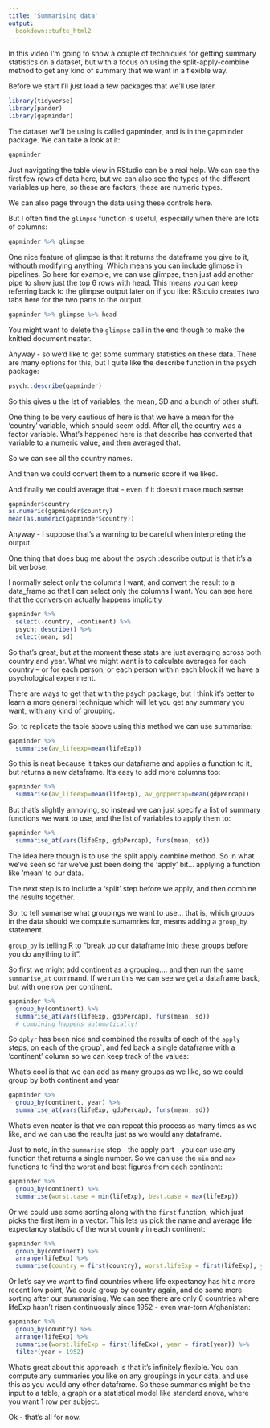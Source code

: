 ```yaml
---
title: 'Summarising data'
output:
  bookdown::tufte_html2
---
```



In this video I'm going to show a couple of techniques for getting summary statistics on a dataset, but with a focus on using the split-apply-combine method to get any kind of summary that we want in a flexible way.

Before we start I'll just load a few packages that we'll use later.


```r
library(tidyverse)
library(pander)
library(gapminder)
```


The dataset we'll be using is called gapminder, and is in the gapminder package. We can take a look at it:

```r
gapminder
```


Just navigating the table view in RStudio can be a real help. We can see the first few rows of data here, but we can also see the types of the different variables up here, so these are factors, these are numeric types. 

We can also page through the data using these controls here.

But I often find the `glimpse` function is useful, especially when there are lots of columns:

```r
gapminder %>% glimpse
```



One nice feature of glimpse is that it returns the dataframe you give to it, withouth modifying anything. Which means you can include glimpse in pipelines. So here for example, we can use glimpse, then just add another pipe to show just the top 6 rows with head. This means you can keep referring back to the glimpse output later on if you like: RStduio creates two tabs here for the two parts to the output.

```r
gapminder %>% glimpse %>% head
```

You might want to delete the `glimpse` call in the end though to make the knitted document neater.




Anyway - so we'd like to get some summary statistics on these data. There are many options for this, but I quite like the describe function in the psych package:

```r
psych::describe(gapminder)
```



So this gives u the lst of variables, the mean, SD and a bunch of other stuff. 

One thing to be very cautious of here is that we have a mean for the 'country' variable, which should seem odd. After all, the country was a factor variable. What's happened here is that describe has converted that variable to a numeric value, and then averaged that. 

So we can see all the country names.

And then we could convert them to a numeric score if we liked.

And finally we could average that - even if it doesn't make much sense

```r
gapminder$country
as.numeric(gapminder$country)
mean(as.numeric(gapminder$country))
```




Anyway - I suppose that's a warning to be careful when interpreting the output.



One thing that does bug me about the psych::describe output is that it's a bit verbose.

I normally select only the columns I want, and convert the result to a data_frame so that I can select only the columns I want. You can see here that the conversion actually happens implicitly

```r
gapminder %>% 
  select(-country, -continent) %>% 
  psych::describe() %>% 
  select(mean, sd)
```



So that's great, but at the moment these stats are just averaging across both country and year. What we might want is to calculate averages for each country  -- or for each person, or each person within each block if we 
have a psychological experiment.

There are ways to get that with the psych package, but I think it's better to learn a more general technique which will let you get any summary you want, with any kind of grouping.

So, to replicate the table above using this method we can use summarise:


```r
gapminder %>% 
  summarise(av_lifeexp=mean(lifeExp)) 
```

So this is neat because it takes our dataframe and applies a function to it, but returns a new dataframe. It's easy to add more columns too:

```r
gapminder %>% 
  summarise(av_lifeexp=mean(lifeExp), av_gdppercap=mean(gdpPercap)) 
```


But that's slightly annoying, so instead we can just specify a list of summary functions we want to use, and the list of variables to apply them to:


```r
gapminder %>% 
  summarise_at(vars(lifeExp, gdpPercap), funs(mean, sd)) 
```



The idea here though is to use the split apply combine method. So in what we've seen so far we've just been doing the 'apply' bit... applying a function like 'mean' to our data.

The next step is to include a 'split' step before we apply, and then combine the results together.

So, to tell sumarise what groupings we want to use... that is, which groups in the data should we compute sumamries for, means adding a `group_by` statement.

`group_by` is telling R to "break up our dataframe into these groups before you do anything to it".

So first we might add continent as a grouping.... and then run the same `summarise_at` command.
If we run this we can see we get a dataframe back, but with one row per continent.

```r
gapminder %>% 
  group_by(continent) %>% 
  summarise_at(vars(lifeExp, gdpPercap), funs(mean, sd)) 
  # combining happens automatically!
```


So `dplyr` has been nice and combined the results of each of the `apply` steps, on each of the group`, and fed back a single dataframe with a 'continent' column so we can keep track of the values:


What's cool is that we can add as many groups as we like, so we could group by both continent and year

```r
gapminder %>% 
  group_by(continent, year) %>% 
  summarise_at(vars(lifeExp, gdpPercap), funs(mean, sd)) 
```




What's even neater is that we can repeat this process as many times as we like, and we can use the results just as we would any dataframe.


Just to note, in the  `summarise` step - the apply part - you can use any function that returns a single number.  So we can use the `min` and `max` functions to find the worst and best figures from each continent:

```r
gapminder %>% 
  group_by(continent) %>% 
  summarise(worst.case = min(lifeExp), best.case = max(lifeExp))
```



Or we could use some sorting along with  the `first` function, which just picks the first item in a vector. This lets us pick the name and average life expectancy statistic of the worst country in each continent:


```r
gapminder %>% 
  group_by(continent) %>% 
  arrange(lifeExp) %>% 
  summarise(country = first(country), worst.lifeExp = first(lifeExp), year = first(year))
```

Or let's say we want to find countries where life expectancy has hit a more recent low point, We could group by country again, and do some more sorting after our summarising. We can see there are only 6 countries where lifeExp hasn't risen continuously since 1952 - even war-torn Afghanistan:

```r
gapminder %>% 
  group_by(country) %>% 
  arrange(lifeExp) %>% 
  summarise(worst.lifeExp = first(lifeExp), year = first(year)) %>% 
  filter(year > 1952) 
```




What's great about this approach is that it's infinitely flexible. You can compute any summaries you like on any groupings in your data, and use this as you would any other dataframe. So these summaries might be the input to a table, a graph or a statistical model like standard anova, where you want 1 row per subject.

Ok - that's all for now.






